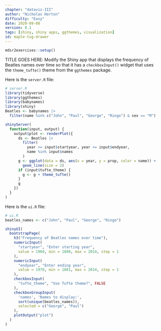 ```yaml
---
chapter: "dataviz-III"
author: "Nicholas Horton"
difficulty: "Easy"
date: 2020-09-08 
version: 0.1
tags: [shiny, shiny apps, ggthemes, visualization]
id: maple-tug-drawer
---
```


```r
mdsr2exercises::setup()
```

TITLE GOES HERE:    Modify the Shiny app that displays the frequency of Beatles names over time so that it has a `checkboxInput()` widget that uses the `theme_tufte()` theme from the `ggthemes` package. 

<!--begin-answer-->

Here is the `server.R` file:

```r
# server.R
library(tidyverse)
library(ggthemes)
library(babynames)
library(shiny)
Beatles <- babynames |>
  filter(name %in% c("John", "Paul", "George", "Ringo") & sex == "M")

shinyServer(
  function(input, output) {
    output$plot <- renderPlot({
      ds <- Beatles |>
        filter(
          year >= input$startyear, year <= input$endyear,
          name %in% input$names
        )
      g <- ggplot(data = ds, aes(x = year, y = prop, color = name)) +
        geom_line(size = 2)
      if (input$tufte_theme) {
        g <- g + theme_tufte()
      }
      g
    })
  }
)
```

Here is the `ui.R` file:

```r
# ui.R
beatles_names <- c("John", "Paul", "George", "Ringo")

shinyUI(
  bootstrapPage(
    h3("Frequency of Beatles names over time"),
    numericInput(
      "startyear", "Enter starting year",
      value = 1960, min = 1880, max = 2014, step = 1
    ),
    numericInput(
      "endyear", "Enter ending year",
      value = 1970, min = 1881, max = 2014, step = 1
    ),
    checkboxInput(
      "tufte_theme", "Use Tufte theme?", FALSE
    ),
    checkboxGroupInput(
      'names', 'Names to display:',
      sort(unique(beatles_names)),
      selected = c("George", "Paul")
    ),
    plotOutput("plot")
  )
)
```

<!--end-answer-->

